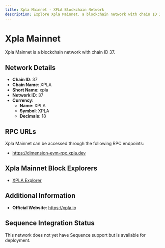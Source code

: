 ```yaml
--- 
title: Xpla Mainnet - XPLA Blockchain Network
description: Explore Xpla Mainnet, a blockchain network with chain ID 37. Learn about its native currency, XPLA, and how to interact with the network.
---
```


# Xpla Mainnet

Xpla Mainnet is a blockchain network with chain ID 37.

## Network Details

- **Chain ID**: 37
- **Chain Name**: XPLA
- **Short Name**: xpla
- **Network ID**: 37
- **Currency**: 
  - **Name**: XPLA
  - **Symbol**: XPLA
  - **Decimals**: 18

## RPC URLs

Xpla Mainnet can be accessed through the following RPC endpoints:

- https://dimension-evm-rpc.xpla.dev

## Xpla Mainnet Block Explorers

- [XPLA Explorer](https://explorer.xpla.io/mainnet)

## Additional Information

- **Official Website**: https://xpla.io

## Sequence Integration Status

This network does not yet have Sequence support but is available for deployment.
